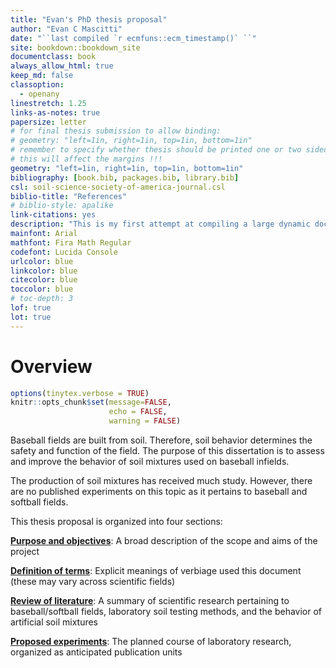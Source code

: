 ```yaml
---
title: "Evan's PhD thesis proposal"
author: "Evan C Mascitti"
date: "``last compiled `r ecmfuns::ecm_timestamp()` ``"
site: bookdown::bookdown_site
documentclass: book
always_allow_html: true
keep_md: false
classoption: 
  - openany
linestretch: 1.25
links-as-notes: true
papersize: letter
# for final thesis submission to allow binding:
# geometry: "left=1in, right=1in, top=1in, bottom=1in"  
# remember to specify whether thesis should be printed one or two sided as 
# this will affect the margins !!! 
geometry: "left=1in, right=1in, top=1in, bottom=1in"  
bibliography: [book.bib, packages.bib, library.bib]
csl: soil-science-society-of-america-journal.csl
biblio-title: "References"
# biblio-style: apalike
link-citations: yes
description: "This is my first attempt at compiling a large dynamic document with the **bookdown** package in R."
mainfont: Arial
mathfont: Fira Math Regular
codefont: Lucida Console
urlcolor: blue
linkcolor: blue
citecolor: blue
toccolor: blue
# toc-depth: 3
lof: true
lot: true
---
```


# Overview {#overview}


```r

options(tinytex.verbose = TRUE)
knitr::opts_chunk$set(message=FALSE,
                      echo = FALSE,
                      warning = FALSE)

```

Baseball fields are built from soil. Therefore, soil behavior determines the safety and function of the field. The purpose of this dissertation is to assess and improve the behavior of soil mixtures used on baseball infields. 

The production of soil mixtures has received much study. However, there are no published experiments on this topic as it pertains to baseball and
softball fields.

This thesis proposal is organized into four sections:

[**Purpose and objectives**](#purpose-objectives): A broad description of the scope and aims of the project

[**Definition of terms**](#definition-of-terms): Explicit meanings of verbiage used this document (these may vary across scientific fields)

[**Review of literature**](#lit-review): A summary of scientific research pertaining to baseball/softball fields, laboratory soil testing methods, and the behavior of artificial soil mixtures

[**Proposed experiments**](#proposed-experiments): The planned course of laboratory research, organized as anticipated publication units





